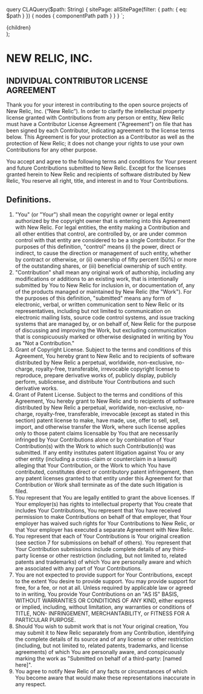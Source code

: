
  query CLAQuery($path: String) {
    sitePage: allSitePage(filter: { path: { eq: $path } }) {
      nodes {
        componentPath
        path
      }
    }
  }
`;

  <Layout fullWidth editLink={pageContext.fileRelativePath}>
      <SEO title="New Relic Open Source Contributor License Agreement" />
      <PageHeading
        title="New Relic Open Source Contributor License Agreement"
        subheader="The content of this license agreement normally resides in a repo's cla.md file"
        hasSeparator
      />
      <div className="primary-content">
        <main>{children}</main>
      </div>
    </Layout>
);

# NEW RELIC, INC.

## INDIVIDUAL CONTRIBUTOR LICENSE AGREEMENT
Thank you for your interest in contributing to the open source projects of New Relic, Inc. (“New Relic”). In order to clarify the intellectual property license granted with Contributions from any person or entity, New Relic must have a Contributor License Agreement ("Agreement") on file that has been signed by each Contributor, indicating agreement to the license terms below. This Agreement is for your protection as a Contributor as well as the protection of New Relic; it does not change your rights to use your own Contributions for any other purpose.

You accept and agree to the following terms and conditions for Your present and future Contributions submitted to New Relic. Except for the licenses granted herein to New Relic and recipients of software distributed by New Relic, You reserve all right, title, and interest in and to Your Contributions.

## Definitions.

1. "You" (or "Your") shall mean the copyright owner or legal entity authorized by the copyright owner that is entering into this Agreement with New Relic. For legal entities, the entity making a Contribution and all other entities that control, are controlled by, or are under common control with that entity are considered to be a single Contributor. For the purposes of this definition, "control" means (i) the power, direct or indirect, to cause the direction or management of such entity, whether by contract or otherwise, or (ii) ownership of fifty percent (50%) or more of the outstanding shares, or (iii) beneficial ownership of such entity.
2. "Contribution" shall mean any original work of authorship, including any modifications or additions to an existing work, that is intentionally submitted by You to New Relic for inclusion in, or documentation of, any of the products managed or maintained by New Relic (the "Work"). For the purposes of this definition, "submitted" means any form of electronic, verbal, or written communication sent to New Relic or its representatives, including but not limited to communication on electronic mailing lists, source code control systems, and issue tracking systems that are managed by, or on behalf of, New Relic for the purpose of discussing and improving the Work, but excluding communication that is conspicuously marked or otherwise designated in writing by You as "Not a Contribution."
3. Grant of Copyright License. Subject to the terms and conditions of this Agreement, You hereby grant to New Relic and to recipients of software distributed by New Relic a perpetual, worldwide, non-exclusive, no-charge, royalty-free, transferable, irrevocable copyright license to reproduce, prepare derivative works of, publicly display, publicly perform, sublicense, and distribute Your Contributions and such derivative works.
4. Grant of Patent License. Subject to the terms and conditions of this Agreement, You hereby grant to New Relic and to recipients of software distributed by New Relic a perpetual, worldwide, non-exclusive, no-charge, royalty-free, transferable, irrevocable (except as stated in this section) patent license to make, have made, use, offer to sell, sell, import, and otherwise transfer the Work, where such license applies only to those patent claims licensable by You that are necessarily infringed by Your Contributions alone or by combination of Your Contribution(s) with the Work to which such Contribution(s) was submitted. If any entity institutes patent litigation against You or any other entity (including a cross-claim or counterclaim in a lawsuit) alleging that Your Contribution, or the Work to which You have contributed, constitutes direct or contributory patent infringement, then any patent licenses granted to that entity under this Agreement for that Contribution or Work shall terminate as of the date such litigation is filed.
5. You represent that You are legally entitled to grant the above licenses. If Your employer(s) has rights to intellectual property that You create that includes Your Contributions, You represent that You have received permission to make Contributions on behalf of that employer, that Your employer has waived such rights for Your Contributions to New Relic, or that Your employer has executed a separate Agreement with New Relic.
6. You represent that each of Your Contributions is Your original creation (see section 7 for submissions on behalf of others). You represent that Your Contribution submissions include complete details of any third-party license or other restriction (including, but not limited to, related patents and trademarks) of which You are personally aware and which are associated with any part of Your Contributions.
7. You are not expected to provide support for Your Contributions, except to the extent You desire to provide support. You may provide support for free, for a fee, or not at all. Unless required by applicable law or agreed to in writing, You provide Your Contributions on an "AS IS" BASIS, WITHOUT WARRANTIES OR CONDITIONS OF ANY KIND, either express or implied, including, without limitation, any warranties or conditions of TITLE, NON- INFRINGEMENT, MERCHANTABILITY, or FITNESS FOR A PARTICULAR PURPOSE.
8. Should You wish to submit work that is not Your original creation, You may submit it to New Relic separately from any Contribution, identifying the complete details of its source and of any license or other restriction (including, but not limited to, related patents, trademarks, and license agreements) of which You are personally aware, and conspicuously marking the work as "Submitted on behalf of a third-party: [named here]".
9. You agree to notify New Relic of any facts or circumstances of which You become aware that would make these representations inaccurate in any respect.
